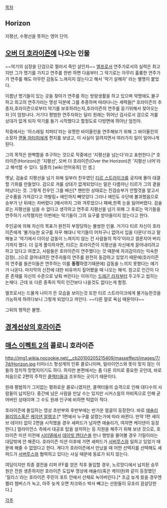 [[목차]]

== Horizon ==
지평선, 수평선을 뜻하는 영어 단어.

== [[오버 더 호라이즌]]에 나오는 인물 ==
~~악기의 심장을 단검으로 찔러서 죽인 살인자~~
[[엘프]]로서 연주가로서의 실력은 최고지만 그가 명기를 가지고 연주를 한번 하면 다음부터 그 악기로는 아무리 훌륭한 연주가가 연주를 해도 아무런 감동도 느껴지지 않는다고 해서 '악기 살해자' 라는 별명이 붙었다. 

이름난 명기들이 있는 곳을 찾아가 연주를 하는 방랑생활을 하고 있으며 악명에도 불구하고 최고의 연주가라는 명성 덕분에 그를 추종하며 따라다니는 세력들[* 호라이즌의 추종자,호라이즌으로부터 악기를 보호하려는자,호라이즌의 연주를 듣기위해서 찾아오는자 ]이 엄청나다. 거기다 평범한 연주자와는 달리 원래는 뛰어난 검사로서 검으로 겨룰 상대가 없게 되자 악기를 들기 시작했다고 할정도로 다방면에 뛰어난 엄친아.

작중에서는 '아스레일 치퍼티'라는 유명한 바이올린을 연주해보기 위해 그 바이올린의 소장자 [[랜돌 마타피]]에게 편지를 보냈고, 이 사실이 알려지면서 여러가지 일이 일어나게 된다.

그의 목적은 완벽함을 추구하는 것으로 작중에선 '지평선을 넘는다'라고 표현한다.[* 호라이즌(Horizon)은 '지평선', 오버 더 호라이즌(Over the Horizon)은 '지평선 너머'라고 해석할 수 있다. 일종의 [wiki:언어유희] 인 셈.]

옛날, 검술로 지평선을 넘기 위해 일부러 친우였던 [[티르 스트라이크]]를 궁지에 몰아 대결할 기회를 만들었다. 검으로 겨룰 상대가 없게되었다는 말은 다름아닌 티르가 그의 곁을 떠났다는 것. 그렇게 친우인 그를 배신[* 왠만한 상태로는 진검승부가 안할것을 알고서 군수품을 가져갔다고 까발림+ 애인까지 빼앗았다 그러나 애인도 수단에 불과했음으로 승부가 난 뒤에는 차버렸다 ]해서까지 그와 겨루었으나 패배,한쪽 눈을 잃어버렸다. 검술로는 지평선을 넘을 수 없다고 생각하고 연주로 지평선을 넘기 위해 그 후로는 악기들을 연주하기 시작했지만 이번에는 악기들이 그의 요구를 받아들이지 않는다고 한다.

주인공에 의해 자신의 목표가 완전히 부정당하는 불쌍한 인물. 거기다 티르 자신이 호라이즌에게 '불가능한 요구를 자꾸 해대니 악기들이 어처구니 없어서 입을 다문다'라고 말해놓고 '악기에서 더이상 감동이 느껴지지 않는 건 사람들의 착각'이라고 결론지어 버리기까지 했다.
더 깊게 풀이하자면, 티르는 호라이즌이 지평선을 자신에게 끌어내리려고 하고 있다고 여겼고, 사람들은 호라이즌이 연주했다는 것 때문에 자괴감이라는 익숙한 감정(...)으로 끌어내려진 연주자들의 연주를 완전히 동감하고 있었기 때문에(호라이즌의 연주를 들은이들은 연주하는 이를 '''동정'''하였기때문에) 감동을 느끼지 못했다는 얘기가 나온다. 마지막의 신전에 대한 비유까지 짚어봤을 때 나오는 해석. 참고로 인간이 다른 존재를 자신의 수준으로 낮춰 버린다는 이야기는 [[드래곤 라자]]부터 두고두고 씹히는 논제다. 근데 또 다른 종족이 딱히 인간보다 나을것도 없다는게 함정.

엘프로서는 드물게 나이가 든 모습을 보이는것 또한 티르 스트라이크에게 불가능한것을 가능하게 하려다보니 그렇게 되었다고 까인다. ~~다른 말로 욕심 때문이다~~

그뒤의 행적은 불명.

== [[경계선상의 호라이즌]] ==

== [[매스 이펙트 2]]의 콜로니 호라이즌 ==
http://img1.wikia.nocookie.net/__cb20100205215409/masseffect/images/7/7d/Horizon.jpg
터미너스 항성계의 인류 콜로니이며, 얼라이언스와 뜻이 맞지 않는 이들의 정치적 망명지이기도 하다. 하지만 본편에서는 좀 다른 의미로 중요한 곳인데, 바로 처음으로 2편의 주적인 [[콜렉터]]들과 조우하는 곳이기 때문이다.

원래 평범하기 그지없는 평화로운 콜로니였지만, 콜렉터들의 습격으로 인해 대다수의 사람들이 납치된다. 중간에 남은 사람을 만날 수는 있지만 시커스웜의 마비독으로 인해 굳어버린 상태이며 그 수도 원래 인구에 비하면 턱없이 적다.

호라이즌에 돌입하는 영상 초반부와 후반부에는 반가운 얼굴이 등장한다. 바로 [[애슐리 윌리엄스]]혹은 [[케이댄 알렝코]].[* 1편에서 누구를 살렸는가에 따라 바뀐다. 만약 1편 세이브 데이터 없이 2편을 시작했을 경우 셰퍼드가 남자면 애슐리가, 여자면 케이댄이 등장한다.] 얼라이언스 측에서 대공포 탑을 설치하는 등 지원을 해주기 위해 보낸 것으로, 호라이즌 미션 이전에 [[시터델]]에서 [[데이빗 앤더슨]]을 만나 행방을 물어볼 경우 기밀이라는 대답밖에 안 해준다. 호라이즌 미션 이후에 가면 셰퍼드가 [[서버루스]]와 일하고 있었기 때문에 해줄 수 없었다고 한다. 게다가 호라이즌에서 만났을 때 어떤 선택지를 선택해도 셰퍼드가 [[서버루스]]와 협력하고 있다는 사실 때문에 동료가 되지 않는다.

여담이지만 최종 결전을 리퍼 IFF를 얻은 직후 돌입할 경우, 노르망디에서 납치된 승무원은 전원 생존하지만 호라이즌 도입부 영상에 애슐리(혹은 케이댄)와 같이 등장했던 '릴리스'라는 호라이즌 주민이 포트 안에서 산채로 녹아버린다.[* 조금 늦게 왔을 경우엔 켈리 챔버스가 녹고, 아주 늦게 오면 차크와스 박사 빼고는 선원들이 모조리 끔살당한다.]

[[각주]]
